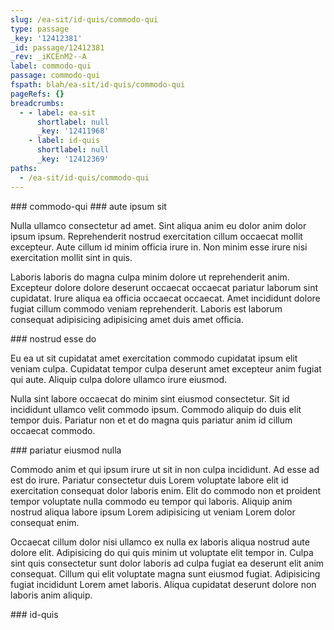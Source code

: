 ```yaml
---
slug: /ea-sit/id-quis/commodo-qui
type: passage
_key: '12412381'
_id: passage/12412381
_rev: _iKCEnM2--A
label: commodo-qui
passage: commodo-qui
fspath: blah/ea-sit/id-quis/commodo-qui
pageRefs: {}
breadcrumbs:
  - - label: ea-sit
      shortlabel: null
      _key: '12411968'
    - label: id-quis
      shortlabel: null
      _key: '12412369'
paths:
  - /ea-sit/id-quis/commodo-qui
---
```


<NuggetArea>
<Passage slug="/ea-sit/id-quis/commodo-qui" type="passage" _key="12412381" _id="passage/12412381" _rev="_iKCEnM2--A" label="commodo-qui" passage="commodo-qui" fspath="blah/ea-sit/id-quis/commodo-qui" paths="/ea-sit/id-quis/commodo-qui">
<NuggetBody>
### commodo-qui

</NuggetBody>
<Breadcrumbs>
<Crumbs>
<Crumb _key="12411968" label="ea-sit" /><Crumb _key="12412369" label="id-quis" />
</Crumbs>
</Breadcrumbs>
</Passage>

<NuggetsInbound>
</NuggetsInbound>
<NuggetsOutbound>
<Nugget direction="outbound" type="nugget" _key="7cb802a5-d00f-46f5-b6a9-ec325a306568" _id="nugget/7cb802a5-d00f-46f5-b6a9-ec325a306568" _rev="_iKCEnM2--B" fspath="blah/ea-sit/id-quis/commodo-qui/aute-ipsum-sit.md" label="aute ipsum sit" paths="/ea-sit/id-quis/commodo-qui/aute-ipsum-sit" slug="/ea-sit/id-quis/commodo-qui/aute-ipsum-sit">
<NuggetBody>
### aute ipsum sit

Nulla ullamco consectetur ad amet. Sint aliqua anim eu dolor anim dolor ipsum ipsum. Reprehenderit nostrud exercitation cillum occaecat mollit excepteur. Aute cillum id minim officia irure in. Non minim esse irure nisi exercitation mollit sint in quis.

Laboris laboris do magna culpa minim dolore ut reprehenderit anim. Excepteur dolore dolore deserunt occaecat occaecat pariatur laborum sint cupidatat. Irure aliqua ea officia occaecat occaecat. Amet incididunt dolore fugiat cillum commodo veniam reprehenderit. Laboris est laborum consequat adipisicing adipisicing amet duis amet officia.

</NuggetBody>
</Nugget>

<Nugget direction="outbound" type="nugget" _key="96e4f959-5c70-4f6d-a0da-e233f534b48b" _id="nugget/96e4f959-5c70-4f6d-a0da-e233f534b48b" _rev="_iKCEnM6---" fspath="blah/ea-sit/id-quis/commodo-qui/nostrud-esse-do.md" label="nostrud esse do" paths="/ea-sit/id-quis/commodo-qui/nostrud-esse-do" slug="/ea-sit/id-quis/commodo-qui/nostrud-esse-do">
<NuggetBody>
### nostrud esse do

Eu ea ut sit cupidatat amet exercitation commodo cupidatat ipsum elit veniam culpa. Cupidatat tempor culpa deserunt amet excepteur anim fugiat qui aute. Aliquip culpa dolore ullamco irure eiusmod.

Nulla sint labore occaecat do minim sint eiusmod consectetur. Sit id incididunt ullamco velit commodo ipsum. Commodo aliquip do duis elit tempor duis. Pariatur non et et do magna quis pariatur anim id cillum occaecat commodo.

</NuggetBody>
</Nugget>

<Nugget direction="outbound" type="nugget" _key="0d3c4e1c-7c59-49c5-859c-3cde3f9bbe34" _id="nugget/0d3c4e1c-7c59-49c5-859c-3cde3f9bbe34" _rev="_iKCEnM6--_" fspath="blah/ea-sit/id-quis/commodo-qui/pariatur-eiusmod-nulla.md" label="pariatur eiusmod nulla" paths="/ea-sit/id-quis/commodo-qui/pariatur-eiusmod-nulla" slug="/ea-sit/id-quis/commodo-qui/pariatur-eiusmod-nulla">
<NuggetBody>
### pariatur eiusmod nulla

Commodo anim et qui ipsum irure ut sit in non culpa incididunt. Ad esse ad est do irure. Pariatur consectetur duis Lorem voluptate labore elit id exercitation consequat dolor laboris enim. Elit do commodo non et proident tempor voluptate nulla commodo eu tempor qui laboris. Aliquip anim nostrud aliqua labore ipsum Lorem adipisicing ut veniam Lorem dolor consequat enim.

Occaecat cillum dolor nisi ullamco ex nulla ex laboris aliqua nostrud aute dolore elit. Adipisicing do qui quis minim ut voluptate elit tempor in. Culpa sint quis consectetur sunt dolor laboris ad culpa fugiat ea deserunt elit anim consequat. Cillum qui elit voluptate magna sunt eiusmod fugiat. Adipisicing fugiat incididunt Lorem amet laboris. Aliqua cupidatat deserunt dolore non laboris anim aliquip.

</NuggetBody>
</Nugget>

</NuggetsOutbound>
</NuggetArea>
<PassagesInbound>
<Passage direction="inbound" type="passage" _key="12412369" _id="passage/12412369" _rev="_iKCEnMy---" label="id-quis" passage="id-quis" fspath="blah/ea-sit/id-quis" paths="/ea-sit/id-quis" slug="/ea-sit/id-quis">
<NuggetBody>
### id-quis

</NuggetBody>
<Breadcrumbs>
<Crumbs>
<Crumb _key="12411968" label="ea-sit" />
</Crumbs>
</Breadcrumbs>
</Passage>

</PassagesInbound>
<PassagesOutbound>
</PassagesOutbound>